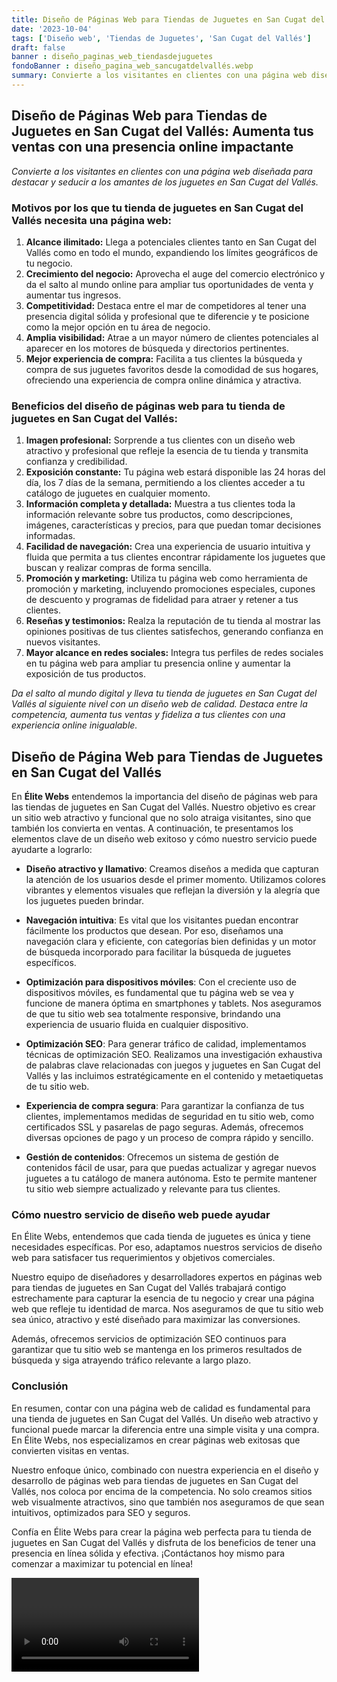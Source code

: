 ```yaml
---
title: Diseño de Páginas Web para Tiendas de Juguetes en San Cugat del Vallés
date: '2023-10-04'
tags: ['Diseño web', 'Tiendas de Juguetes', 'San Cugat del Vallés']
draft: false
banner : diseño_paginas_web_tiendasdejuguetes
fondoBanner : diseño_pagina_web_sancugatdelvallés.webp
summary: Convierte a los visitantes en clientes con una página web diseñada para destacar y seducir a los amantes de los juguetes en San Cugat del Vallés.
---
```


## **Diseño de Páginas Web para Tiendas de Juguetes en San Cugat del Vallés: Aumenta tus ventas con una presencia online impactante**

*Convierte a los visitantes en clientes con una página web diseñada para destacar y seducir a los amantes de los juguetes en San Cugat del Vallés.*

### Motivos por los que tu tienda de juguetes en San Cugat del Vallés necesita una página web:
1. **Alcance ilimitado:** Llega a potenciales clientes tanto en San Cugat del Vallés como en todo el mundo, expandiendo los límites geográficos de tu negocio.
2. **Crecimiento del negocio:** Aprovecha el auge del comercio electrónico y da el salto al mundo online para ampliar tus oportunidades de venta y aumentar tus ingresos.
3. **Competitividad:** Destaca entre el mar de competidores al tener una presencia digital sólida y profesional que te diferencie y te posicione como la mejor opción en tu área de negocio.
4. **Amplia visibilidad:** Atrae a un mayor número de clientes potenciales al aparecer en los motores de búsqueda y directorios pertinentes.
5. **Mejor experiencia de compra:** Facilita a tus clientes la búsqueda y compra de sus juguetes favoritos desde la comodidad de sus hogares, ofreciendo una experiencia de compra online dinámica y atractiva.

### Beneficios del diseño de páginas web para tu tienda de juguetes en San Cugat del Vallés:
1. **Imagen profesional:** Sorprende a tus clientes con un diseño web atractivo y profesional que refleje la esencia de tu tienda y transmita confianza y credibilidad.
2. **Exposición constante:** Tu página web estará disponible las 24 horas del día, los 7 días de la semana, permitiendo a los clientes acceder a tu catálogo de juguetes en cualquier momento.
3. **Información completa y detallada:** Muestra a tus clientes toda la información relevante sobre tus productos, como descripciones, imágenes, características y precios, para que puedan tomar decisiones informadas.
4. **Facilidad de navegación:** Crea una experiencia de usuario intuitiva y fluida que permita a tus clientes encontrar rápidamente los juguetes que buscan y realizar compras de forma sencilla.
5. **Promoción y marketing:** Utiliza tu página web como herramienta de promoción y marketing, incluyendo promociones especiales, cupones de descuento y programas de fidelidad para atraer y retener a tus clientes.
6. **Reseñas y testimonios:** Realza la reputación de tu tienda al mostrar las opiniones positivas de tus clientes satisfechos, generando confianza en nuevos visitantes.
7. **Mayor alcance en redes sociales:** Integra tus perfiles de redes sociales en tu página web para ampliar tu presencia online y aumentar la exposición de tus productos.

*Da el salto al mundo digital y lleva tu tienda de juguetes en San Cugat del Vallés al siguiente nivel con un diseño web de calidad. Destaca entre la competencia, aumenta tus ventas y fideliza a tus clientes con una experiencia online inigualable.*

<GifSeo />

<Cta />

## Diseño de Página Web para Tiendas de Juguetes en San Cugat del Vallés

En **Élite Webs** entendemos la importancia del diseño de páginas web para las tiendas de juguetes en San Cugat del Vallés. Nuestro objetivo es crear un sitio web atractivo y funcional que no solo atraiga visitantes, sino que también los convierta en ventas. A continuación, te presentamos los elementos clave de un diseño web exitoso y cómo nuestro servicio puede ayudarte a lograrlo:

- **Diseño atractivo y llamativo**: Creamos diseños a medida que capturan la atención de los usuarios desde el primer momento. Utilizamos colores vibrantes y elementos visuales que reflejan la diversión y la alegría que los juguetes pueden brindar.

- **Navegación intuitiva**: Es vital que los visitantes puedan encontrar fácilmente los productos que desean. Por eso, diseñamos una navegación clara y eficiente, con categorías bien definidas y un motor de búsqueda incorporado para facilitar la búsqueda de juguetes específicos.

- **Optimización para dispositivos móviles**: Con el creciente uso de dispositivos móviles, es fundamental que tu página web se vea y funcione de manera óptima en smartphones y tablets. Nos aseguramos de que tu sitio web sea totalmente responsive, brindando una experiencia de usuario fluida en cualquier dispositivo.

- **Optimización SEO**: Para generar tráfico de calidad, implementamos técnicas de optimización SEO. Realizamos una investigación exhaustiva de palabras clave relacionadas con juegos y juguetes en San Cugat del Vallés y las incluimos estratégicamente en el contenido y metaetiquetas de tu sitio web.

- **Experiencia de compra segura**: Para garantizar la confianza de tus clientes, implementamos medidas de seguridad en tu sitio web, como certificados SSL y pasarelas de pago seguras. Además, ofrecemos diversas opciones de pago y un proceso de compra rápido y sencillo.

- **Gestión de contenidos**: Ofrecemos un sistema de gestión de contenidos fácil de usar, para que puedas actualizar y agregar nuevos juguetes a tu catálogo de manera autónoma. Esto te permite mantener tu sitio web siempre actualizado y relevante para tus clientes.

### Cómo nuestro servicio de diseño web puede ayudar

En Élite Webs, entendemos que cada tienda de juguetes es única y tiene necesidades específicas. Por eso, adaptamos nuestros servicios de diseño web para satisfacer tus requerimientos y objetivos comerciales.

Nuestro equipo de diseñadores y desarrolladores expertos en páginas web para tiendas de juguetes en San Cugat del Vallés trabajará contigo estrechamente para capturar la esencia de tu negocio y crear una página web que refleje tu identidad de marca. Nos aseguramos de que tu sitio web sea único, atractivo y esté diseñado para maximizar las conversiones.

Además, ofrecemos servicios de optimización SEO continuos para garantizar que tu sitio web se mantenga en los primeros resultados de búsqueda y siga atrayendo tráfico relevante a largo plazo.

### Conclusión

En resumen, contar con una página web de calidad es fundamental para una tienda de juguetes en San Cugat del Vallés. Un diseño web atractivo y funcional puede marcar la diferencia entre una simple visita y una compra. En Élite Webs, nos especializamos en crear páginas web exitosas que convierten visitas en ventas.

Nuestro enfoque único, combinado con nuestra experiencia en el diseño y desarrollo de páginas web para tiendas de juguetes en San Cugat del Vallés, nos coloca por encima de la competencia. No solo creamos sitios web visualmente atractivos, sino que también nos aseguramos de que sean intuitivos, optimizados para SEO y seguros.

Confía en Élite Webs para crear la página web perfecta para tu tienda de juguetes en San Cugat del Vallés y disfruta de los beneficios de tener una presencia en línea sólida y efectiva. ¡Contáctanos hoy mismo para comenzar a maximizar tu potencial en línea!

<Video />

<CtaBot job='Tiendas de Juguetes' city='San Cugat del Vallés'/>

<Gmaps query='San Cugat del Vallés+españa+maps' />